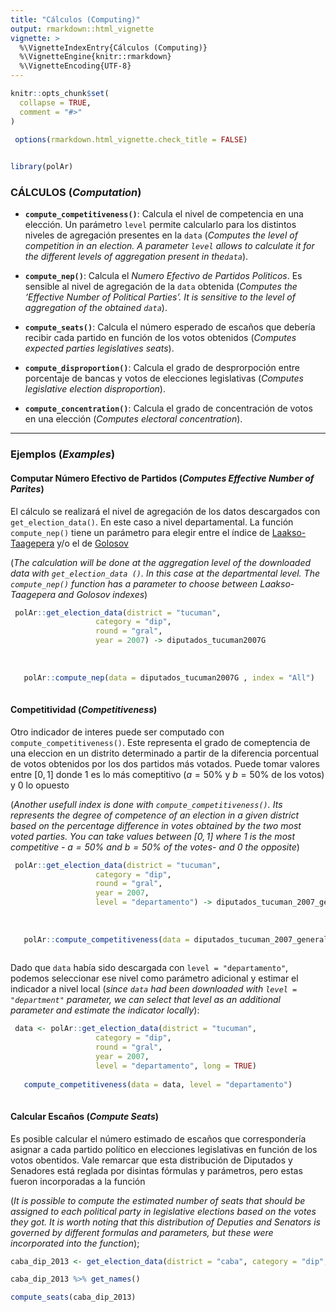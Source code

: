 ```yaml
---
title: "Cálculos (Computing)"
output: rmarkdown::html_vignette
vignette: >
  %\VignetteIndexEntry{Cálculos (Computing)}
  %\VignetteEngine{knitr::rmarkdown}
  %\VignetteEncoding{UTF-8}
---
```


```r
knitr::opts_chunk$set(
  collapse = TRUE,
  comment = "#>"
)

 options(rmarkdown.html_vignette.check_title = FALSE)
 
```

```r
library(polAr)
```



### CÁLCULOS (*Computation*)

- **`compute_competitiveness()`**: Calcula el nivel de competencia en una elección. Un parámetro `level` permite calcularlo para los distintos niveles de agregación presentes en la `data` (*Computes the level of competition in an election. A parameter `level` allows to calculate it for the different levels of aggregation present in the` data`*).

- **`compute_nep()`**: Calcula el  *Numero Efectivo de Partidos Politicos*. Es sensible al nivel de agregación de la `data` obtenida (*Computes the  'Effective Number of Political Parties'. It is sensitive to the level of aggregation of the obtained `data`*). 

- **`compute_seats()`**: Calcula el número esperado de escaños que debería recibir cada partido en función de los votos obtenidos (*Computes expected parties legislatives seats*). 

- **`compute_disproportion()`**: Calcula el grado de desprorpoción entre porcentaje de bancas y votos de elecciones legislativas (*Computes legislative election disproportion*). 

- **`compute_concentration()`**: Calcula el grado de concentración de votos en una elección  (*Computes electoral concentration*). 


---

### Ejemplos (*Examples*)

#### Computar Número Efectivo de Partidos (*Computes Effective Number of Parites*)

El cálculo se realizará el nivel de agregación de los datos descargados con `get_election_data()`. En este caso a nivel departamental. La función `compute_nep()` tiene un parámetro para elegir entre el índice de [Laakso-Taagepera](https://journals.sagepub.com/doi/10.1177/001041407901200101) y/o el de  [Golosov](https://journals.sagepub.com/doi/10.1177/1354068809339538)


(*The calculation will be done at the aggregation level of the downloaded data with `get_election_data ()`. In this case at the departmental level. The `compute_nep()` function has a parameter to choose between Laakso-Taagepera and Golosov indexes*) 


```r
  
 polAr::get_election_data(district = "tucuman", 
                   category = "dip", 
                   round = "gral", 
                   year = 2007) -> diputados_tucuman2007G
 
 
 
   polAr::compute_nep(data = diputados_tucuman2007G , index = "All")
   

```

#### Competitividad (*Competitiveness*)

Otro indicador de interes puede ser computado con `compute_competitiveness()`. Este representa el grado de comeptencia de una eleccion en un distrito determinado a partir de la diferencia porcentual de votos obtenidos por los dos partidos más votados.  Puede tomar valores entre $[0,1]$ donde $1$ es lo más comeptitivo ($a=50\%$ y $b=50\%$ de los votos) y $0$ lo opuesto

(*Another usefull index is done with `compute_competitiveness()`. Its represents the degree of competence of an election in a given district based on the percentage difference in votes obtained by the two most voted parties. You can take values between $[0,1]$ where $1$ is the most competitive - $a = 50\%$ and $b = 50\%$ of the votes- and $0$ the opposite*)

```r
  
 polAr::get_election_data(district = "tucuman", 
                   category = "dip", 
                   round = "gral", 
                   year = 2007, 
                   level = "departamento") -> diputados_tucuman_2007_general_depto
 
 
 
   polAr::compute_competitiveness(data = diputados_tucuman_2007_general_depto)
   

```

Dado que `data` había sido descargada con `level = "departamento"`, podemos seleccionar ese nivel como parámetro adicional y estimar el indicador a nivel local (*since `data` had been downloaded with `level = "department" ` parameter, we can select that level as an additional parameter and estimate the indicator locally*):

```r

 data <- polAr::get_election_data(district = "tucuman", 
                   category = "dip", 
                   round = "gral", 
                   year = 2007, 
                   level = "departamento", long = TRUE)
                   
   compute_competitiveness(data = data, level = "departamento") 
   


```



#### Calcular Escaños (*Compute Seats*)

Es posible calcular el número estimado de escaños que correspondería asignar a cada partido político en elecciones legislativas en función de los votos obentidos. Vale remarcar que esta distribución de Diputados y Senadores está reglada por disintas fórmulas y parámetros, pero estas fueron incorporadas a la función 

(*It is possible to compute the estimated number of seats that should be assigned to each political party in legislative elections based on the votes they got. It is worth noting that this distribution of Deputies and Senators is governed by different formulas and parameters, but these were incorporated into the function*);

```r
caba_dip_2013 <- get_election_data(district = "caba", category = "dip", round = "gral", 2013)

caba_dip_2013 %>% get_names()

compute_seats(caba_dip_2013)


```


